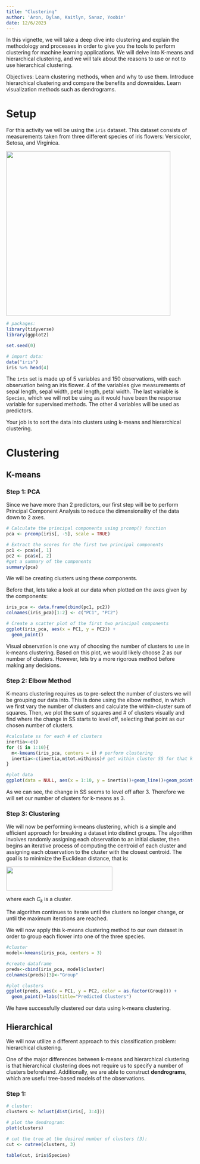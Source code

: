 ```yaml
---
title: "Clustering"
author: 'Aron, Dylan, Kaitlyn, Sanaz, Yoobin'
date: 12/6/2023
---
```


In this vignette, we will take a deep dive into clustering and explain the methodology and processes in order to give you the tools to perform clustering for machine learning applications. We will delve into K-means and hierarchical clustering, and we will talk about the reasons to use or not to use hierarchical clustering.

Objectives: Learn clustering methods, when and why to use them. Introduce hierarchical clustering and compare the benefits and downsides. Learn visualization methods such as dendrograms.

# Setup

For this activity we will be using the `iris` dataset. This dataset consists of measurements taken from three different species of iris flowers: Versicolor, Setosa, and Virginica.

![](images/iris-flowers.png){fig-align="center" width="441"}

```r
# packages:
library(tidyverse)
library(ggplot2)

set.seed(0)

# import data:
data("iris")
iris %>% head(4)
```

The `iris` set is made up of 5 variables and 150 observations, with each observation being an iris flower. 4 of the variables give measurements of sepal length, sepal width, petal length, petal width. The last variable is `Species`, which we will not be using as it would have been the response variable for supervised methods. The other 4 variables will be used as predictors.

Your job is to sort the data into clusters using k-means and hierarchical clustering.

# Clustering

## K-means

### Step 1: PCA

Since we have more than 2 predictors, our first step will be to perform Principal Component Analysis to reduce the dimensionality of the data down to 2 axes.

```r
# Calculate the principal components using prcomp() function
pca <- prcomp(iris[, -5], scale = TRUE)

# Extract the scores for the first two principal components
pc1 <- pca$x[, 1]
pc2 <- pca$x[, 2]
#get a summary of the components
summary(pca)
```

We will be creating clusters using these components.

Before that, lets take a look at our data when plotted on the axes given by the components:

```r
iris_pca <- data.frame(cbind(pc1, pc2))
colnames(iris_pca)[1:2] <- c("PC1", "PC2")

# Create a scatter plot of the first two principal components
ggplot(iris_pca, aes(x = PC1, y = PC2)) +
  geom_point()
```

Visual observation is one way of choosing the number of clusters to use in k-means clustering. Based on this plot, we would likely choose 2 as our number of clusters. However, lets try a more rigorous method before making any decisions.

### Step 2: Elbow Method

K-means clustering requires us to pre-select the number of clusters we will be grouping our data into. This is done using the elbow method, in which we first vary the number of clusters and calculate the within-cluster sum of squares. Then, we plot the sum of squares and \# of clusters visually and find where the change in SS starts to level off, selecting that point as our chosen number of clusters.

```r
#calculate ss for each # of clusters 
inertia<-c()
for (i in 1:10){
  m<-kmeans(iris_pca, centers = i) # perform clustering
  inertia<-c(inertia,m$tot.withinss)# get within cluster SS for that k 
}

#plot data
ggplot(data = NULL, aes(x = 1:10, y = inertia))+geom_line()+geom_point()+labs(title = "Elbow Plot", x = "n Clusters", y = "Within Cluster SS")+scale_x_continuous(breaks = pretty(1:10, n = 10))
```

As we can see, the change in SS seems to level off after 3. Therefore we will set our number of clusters for k-means as 3.

### Step 3: Clustering

We will now be performing k-means clustering, which is a simple and efficient approach for breaking a dataset into distinct groups. The algorithm involves randomly assigning each observation to an initial cluster, then begins an iterative process of computing the centroid of each cluster and assigning each observation to the cluster with the closest centroid. The goal is to minimize the Euclidean distance, that is:

![](images/euclidean-formula.png){fig-align="center" width="285" height="64"}

where each $C_k$ is a cluster.

The algorithm continues to iterate until the clusters no longer change, or until the maximum iterations are reached.

We will now apply this k-means clustering method to our own dataset in order to group each flower into one of the three species.

```r
#cluster
model<-kmeans(iris_pca, centers = 3)

#create dataframe
preds<-cbind(iris_pca, model$cluster)
colnames(preds)[3]<-"Group"

#plot clusters
ggplot(preds, aes(x = PC1, y = PC2, color = as.factor(Group))) +
  geom_point()+labs(title="Predicted Clusters")
```

We have successfully clustered our data using k-means clustering.

## Hierarchical

We will now utilize a different approach to this classification problem: hierarchical clustering.

One of the major differences between k-means and hierarchical clustering is that hierarchical clustering does not require us to specify a number of clusters beforehand. Additionally, we are able to construct **dendrograms**, which are useful tree-based models of the observations.

### Step 1:

```r
# cluster:
clusters <- hclust(dist(iris[, 3:4]))

# plot the dendrogram:
plot(clusters)
```

```r
# cut the tree at the desired number of clusters (3):
cut <- cutree(clusters, 3)
```

```r
table(cut, iris$Species)
```
